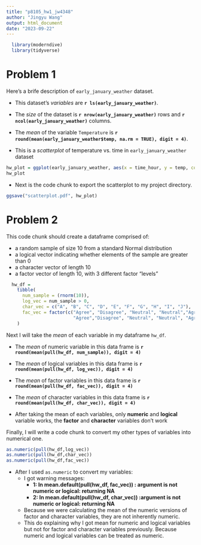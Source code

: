 ```yaml
---
title: "p8105_hw1_jw4348"
author: "Jingyu Wang"
output: html_document
date: "2023-09-22"
---
```


```r
  library(moderndive)
  library(tidyverse)
```

# Problem 1

Here's a brife description of `early_january_weather` dataset.

* This dataset's _variables_ are **`r ls(early_january_weather)`**.

* The _size_ of the dataset is **`r nrow(early_january_weather)`** rows and **`r ncol(early_january_weather)`** columns.

* The _mean_ of the variable `Temperature` is **`r round(mean(early_january_weather$temp, na.rm = TRUE), digit = 4)`**.

* This is a _scatterplot_ of temperature vs. time in `early_january_weather` dataset

```r
hw_plot = ggplot(early_january_weather, aes(x = time_hour, y = temp, color = humid)) + geom_point()
hw_plot
```

* Next is the code chunk to export the scatterplot to my project directory.

```r
ggsave("scatterplot.pdf", hw_plot)
```

# Problem 2

This code chunk should create a dataframe comprised of: 

* a random sample of size 10 from a standard Normal distribution
* a logical vector indicating whether elements of the sample are greater than 0
* a character vector of length 10
* a factor vector of length 10, with 3 different factor “levels”
  
```r
  hw_df = 
    tibble(
      num_sample = (rnorm(10)),
      log_vec = num_sample > 0,
      char_vec = c("A", "B", "C", "D", "E", "F", "G", "H", "I", "J"),
      fac_vec = factor(c("Agree", "Disagree", "Neutral", "Neutral","Agree", 
                         "Agree","Disagree", "Neutral", "Neutral", "Agree")),
    )
```

Next I will take the _mean_ of each variable in my dataframe `hw_df`.

* The _mean_ of  numeric variable in this data frame is **`r round(mean(pull(hw_df, num_sample)), digit = 4)`**

* The _mean_ of  logical variables in this data frame is **`r round(mean(pull(hw_df, log_vec)), digit = 4)`**

* The _mean_ of  factor variables in this data frame is **`r round(mean(pull(hw_df, fac_vec)), digit = 4)`**

* The _mean_ of  character variables in this data frame is **`r round(mean(pull(hw_df, char_vec)), digit = 4)`**

* After taking the mean of each variables, only **numeric** and **logical** variable works, the **factor** and **character** variables don't work

Finally, I will write a code chunk to convert my other types of variables into numerical one.

```r
as.numeric(pull(hw_df,log_vec))
as.numeric(pull(hw_df,char_vec))
as.numeric(pull(hw_df,fac_vec))
```

* After I used `as.numeric` to convert my variables: 
  * I got warning messages: 
    * **1: In mean.default(pull(hw_df, fac_vec)) : argument is not numeric or logical: returning NA**
    * **2: In mean.default(pull(hw_df, char_vec)) :argument is not numeric or logical: returning NA**
    
  * Because we were calculating the mean of the numeric versions of factor and character variables, they are not inherently numeric.
  * This do explaining why I got mean for numeric and logical variables but not for factor and character variables previously. Because numeric and logical variables can be treated as numeric. 